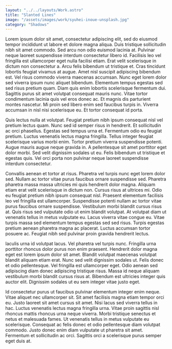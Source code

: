 ```yaml
---
layout: "../../layouts/Work.astro"
title: "Slanted Lines"
image: "/assets/images/work/syuhei-inoue-unsplash.jpg"
category: "Shadows"
---
```


Lorem ipsum dolor sit amet, consectetur adipiscing elit, sed do eiusmod tempor incididunt ut labore et dolore magna aliqua. Duis tristique sollicitudin nibh sit amet commodo. Sed arcu non odio euismod lacinia at. Pulvinar neque laoreet suspendisse interdum consectetur libero id. Facilisis leo vel fringilla est ullamcorper eget nulla facilisi etiam. Erat velit scelerisque in dictum non consectetur a. Arcu felis bibendum ut tristique et. Cras tincidunt lobortis feugiat vivamus at augue. Amet nisl suscipit adipiscing bibendum est. Vel risus commodo viverra maecenas accumsan. Nunc eget lorem dolor sed viverra ipsum nunc aliquet bibendum. Elementum tempus egestas sed sed risus pretium quam. Diam quis enim lobortis scelerisque fermentum dui. Sagittis purus sit amet volutpat consequat mauris nunc. Vitae tortor condimentum lacinia quis vel eros donec ac. Et magnis dis parturient montes nascetur. Mi proin sed libero enim sed faucibus turpis in. Viverra accumsan in nisl nisi scelerisque eu. Et tortor consequat id porta.

Quis lectus nulla at volutpat. Feugiat pretium nibh ipsum consequat nisl vel pretium lectus quam. Nunc sed id semper risus in hendrerit. Et sollicitudin ac orci phasellus. Egestas sed tempus urna et. Fermentum odio eu feugiat pretium. Luctus venenatis lectus magna fringilla. Tellus integer feugiat scelerisque varius morbi enim. Tortor pretium viverra suspendisse potenti. Augue mauris augue neque gravida in. A pellentesque sit amet porttitor eget dolor morbi. Sed velit dignissim sodales ut eu. Felis bibendum ut tristique et egestas quis. Vel orci porta non pulvinar neque laoreet suspendisse interdum consectetur.

Convallis aenean et tortor at risus. Pharetra vel turpis nunc eget lorem dolor sed. Nullam ac tortor vitae purus faucibus ornare suspendisse sed. Pharetra pharetra massa massa ultricies mi quis hendrerit dolor magna. Aliquam etiam erat velit scelerisque in dictum non. Cursus risus at ultrices mi. Odio eu feugiat pretium nibh ipsum consequat nisl. Praesent elementum facilisis leo vel fringilla est ullamcorper. Suspendisse potenti nullam ac tortor vitae purus faucibus ornare suspendisse. Vestibulum morbi blandit cursus risus at. Quis risus sed vulputate odio ut enim blandit volutpat. At volutpat diam ut venenatis tellus in metus vulputate eu. Lacus viverra vitae congue eu. Vitae turpis massa sed elementum tempus egestas sed sed risus. Turpis egestas pretium aenean pharetra magna ac placerat. Luctus accumsan tortor posuere ac. Feugiat nibh sed pulvinar proin gravida hendrerit lectus.

Iaculis urna id volutpat lacus. Vel pharetra vel turpis nunc. Fringilla urna porttitor rhoncus dolor purus non enim praesent. Hendrerit dolor magna eget est lorem ipsum dolor sit amet. Blandit volutpat maecenas volutpat blandit aliquam etiam erat. Nunc sed velit dignissim sodales ut. Felis donec et odio pellentesque. Vel fringilla est ullamcorper eget. Odio aenean sed adipiscing diam donec adipiscing tristique risus. Massa id neque aliquam vestibulum morbi blandit cursus risus at. Bibendum est ultricies integer quis auctor elit. Dignissim sodales ut eu sem integer vitae justo eget.

Id consectetur purus ut faucibus pulvinar elementum integer enim neque. Vitae aliquet nec ullamcorper sit. Sit amet facilisis magna etiam tempor orci eu. Justo laoreet sit amet cursus sit amet. Nisi lacus sed viverra tellus in hac. Luctus venenatis lectus magna fringilla urna. Vitae proin sagittis nisl rhoncus mattis rhoncus urna neque viverra. Morbi tristique senectus et netus et malesuada fames. Ut venenatis tellus in metus vulputate eu scelerisque. Consequat ac felis donec et odio pellentesque diam volutpat commodo. Justo donec enim diam vulputate ut pharetra sit amet. Fermentum et sollicitudin ac orci. Sagittis orci a scelerisque purus semper eget duis at.